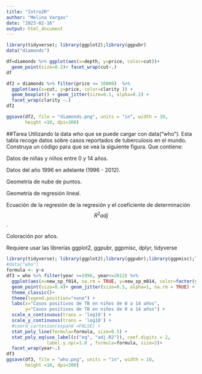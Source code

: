 ```yaml
---
title: "Intro2R"
author: "Melina Vargas"
date: "2023-02-16"
output: html_document
---
```


```r
library(tidyverse); library(ggplot2);library(ggpubr)
data("diamonds")

df=diamonds %>% ggplot(aes(x=depth, y=price, color=cut))+
  geom_point(size=0.2)+ facet_wrap(cut~.)
df

df2 = diamonds %>% filter(price <= 10000)  %>% 
  ggplot(aes(x=cut, y=price, color=clarity )) + 
  geom_boxplot() + geom_jitter(size=0.1, alpha=0.2) +
  facet_wrap(clarity ~.)
df2

ggsave(df2, file = "diamonds.png", units = "in", width = 10, 
       height =10, dpi=300)
```
##Tarea
Utilizando la data *who* que se puede cargar con data("who"). Esta tabla recoge datos sobre casos reportados de tuberculosis en el mundo. Construya un código para que se vea la siguiente figura. Que contiene:

Datos de niñas y niños entre 0 y 14 años.

Datos del año 1996 en adelante (1996 - 2012).

Geometría de nube de puntos.

Geometría de regresión lineal.

Ecuación de la regresión de la regresión y el coeficiente de determinación $$R^2adj$$.

Coloración por años.

Requiere usar las librerías ggplot2, ggpubr, ggpmisc, dplyr, tidyverse
```r
library(tidyverse); library(ggplot2);library(ggpubr);library(ggpmisc);library(dplyr)
#data("who")
formula <- y~x
df3 = who %>% filter(year >=1996, year<=2012) %>%
  ggplot(aes(x=new_sp_f014, na.rm = TRUE, y=new_sp_m014, color=factor(year))) + 
  geom_point(size=0.4)+ geom_jitter(size=0.5, alpha=1, na.rm = TRUE) +
  theme_classic()+ 
  theme(legend.position="none") + 
  labs(x="Casos positivos de TB en niños de 0 a 14 años", 
       y="Casos positivos de TB en niños de 0 a 14 años") + 
  scale_x_continuous(trans = 'log10') +
  scale_y_continuous(trans = 'log10') + 
  #coord_cartesian(expand =FALSE) + 
  stat_poly_line(formula=formula, size=0.5) + 
  stat_poly_eq(use_label(c("eq", "adj.R2")), coef.digits = 2, 
               label.y.npc=1.0 , formula=formula, size=3)+
  facet_wrap(year~.)
df3
ggsave(df3, file = "who.png", units = "in", width = 10, 
       height =10, dpi=300)

```


